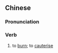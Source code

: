 ==Chinese==
{{zh-forms|s=烧灼}}

===Pronunciation===
{{zh-pron
|m=shāozhuó
|c=siu1 coek3,siu1 zoek3
|cat=v
}}

===Verb===
{{zh-verb}}

# to [[burn]]; to [[cauterise]]